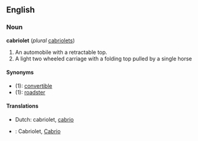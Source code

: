 ==English==
===Noun===
'''cabriolet''' (''plural'' [[cabriolets]])

#An automobile with a retractable top.
#A light two wheeled carriage with a folding top pulled by a single horse

====Synonyms====
*(1): [[convertible]]
*(1): [[roadster]]

====Translations====
*Dutch: cabriolet, [[cabrio]]
*{{msg:de}}: Cabriolet, [[Cabrio]]